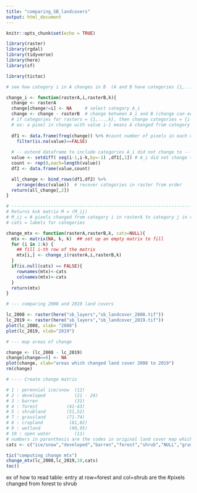 ```yaml
---
title: "comparing_SB_landcovers"
output: html_document
---
```


```r
knitr::opts_chunk$set(echo = TRUE)

library(raster)
library(rgdal)
library(tidyverse)
library(here)
library(sf)

library(tictoc)
```


```r

# see how category i in A changes in B  (A and B have categories {1,...,k})

change_i <- function(rasterA,i,rasterB,k){
  change <- rasterA
  change[change!=i] <- NA     # select category A_i
  change <- change - rasterB  # change between A_i and B (change can equal 0)
  # if categories for rasters = {1,...,k}, then change categories = {i-1,...,1-k} 
  # ex: a pixel in change with value i-1 means A changed from category i to category 1
  
  df1 <- data.frame(freq(change)) %>% #count number of pixels in each change category
    filter(is.na(value)==FALSE)
  
  # -- extend dataframe to include categories A_i did not change to --
  value <- setdiff( seq(i-1,i-k,by=-1) ,df1[,1]) # A_i did not change to any of these categories
  count <- rep(0,each=length(value))
  df2 <- data.frame(value,count)

  all_change <- bind_rows(df1,df2) %>% 
    arrange(desc(value))  # recover categories in raster from order
  return(all_change[,2])
}

# ------------------------------------------------------------------------------------
# Returns kxk matrix M = (M_ij)
# M_ij = # pixels changed from category i in rasterA to category j in rasterB
# cats = labels for categories

change_mtx <- function(rasterA,rasterB,k, cats=NULL){
  mtx <- matrix(NA, k, k)  ## set up an empty matrix to fill
  for (i in 1:k) {
    ## fill i-th row of the matrix
    mtx[i,] <- change_i(rasterA,i,rasterB,k)
  } 
  if(is.null(cats) == FALSE){
    rownames(mtx)<-cats
    colnames(mtx)<-cats
  }
  return(mtx)
}
```

```r
# --- comparing 2008 and 2019 land covers 

lc_2008 <- raster(here("sb_layers","sb_landcover_2008.tif"))
lc_2019 <- raster(here("sb_layers","sb_landcover_2019.tif"))
plot(lc_2008, xlab= "2008")
plot(lc_2019, xlab="2019")
```

```r
# --- map areas of change 

change <- (lc_2008 - lc_2019)
change[change==0] <- NA
plot(change, xlab="areas which changed land cover 2008 to 2019")
rm(change)
```

```r
# ---- Create change matrix

# 1 : perennial ice/snow  (12)
# 2 : developed           (21 - 24)
# 3 : barren              (31)
# 4 : forest           (41-43)
# 5 : shrubland        (51,52)
# 7 : grassland        (71-74)
# 8 : cropland          (81,82)
# 9 : wetland           (90,95)
# 10 : open water         (11)
# numbers in parenthesis are the codes in original land cover map which have been aggregated under same category
cats <- c("ice/snow","developed","barren","forest","shrub","NULL","grass","crop","wetland","water")

tic("computing change mtx")
change_mtx(lc_2008,lc_2019,10,cats)
toc()
```

ex of how to read table: entry at row=forest and col=shrub are the #pixels changed from forest to shrub


```r

```

